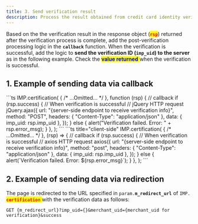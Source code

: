 ```yaml
---
title: 3. Send verification result
description: Process the result obtained from credit card identity verification.
---
```



Based on the the verification result in the response object (<mark style="color:red;">**`rsp`**</mark>)
returned after the verification process is complete,
add the post-verification processing logic in the **`callback`** function.
When the verification is successful, add the logic to **send the verification ID (`imp_uid`)
to the server** as in the following example.
Check the <mark style="color:blue;"> **value returned** </mark> when the verification is successful.

## 1. Example of sending data via callback

<Tabs>
  <Tab title="JavaScript">
    ```ts
    IMP.certification(
      {
        /* ...Omitted... */
      },
      function (rsp) {
        // callback
        if (rsp.success) {
          // When verification is successful
          // jQuery HTTP request
          jQuery.ajax({
            url: "{server-side endpoint to receive verification info}",
            method: "POST",
            headers: { "Content-Type": "application/json" },
            data: { imp_uid: rsp.imp_uid },
          });
        } else {
          alert("Verification failed. Error: " + rsp.error_msg);
        }
      },
    );
    ```
  </Tab>

  <Tab title="JS ES Next">
    ```ts title="client-side"
    IMP.certification(
      {
        /* ...Omitted... */
      },
      (rsp) => {
        // callback
        if (rsp.success) {
          // When verification is successful
          // axios HTTP request
          axios({
            url: "{server-side endpoint to receive verification info}",
            method: "post",
            headers: { "Content-Type": "application/json" },
            data: { imp_uid: rsp.imp_uid },
          });
        } else {
          alert(`Verification failed. Error: ${rsp.error_msg}`);
        }
      },
    );
    ```
  </Tab>
</Tabs>

## 2. Example of sending data via redirection

The page is redirected to the URL specified in `param.`**`m_redirect_url`**
of `IMP.`<mark style="color:red;"> **`certification`** </mark> with the verification data as follows:

```http title="Query String"
GET {m_redirect_url}?imp_uid={}&merchant_uid={merchant_uid for verification}&success
```
